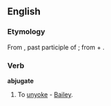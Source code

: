 ==English==

===Etymology===
From {{etyl|la}} {{term|abiugatus|abiugātus||lang=la}}, past participle of {{term|abiugo|abiugō|remove, separate from|lang=la}}; from {{term|ab||of, from, by|lang=la}} + {{term|iugo|iugō|bind, connect|lang=la}}.

===Verb===
'''abjugate'''

# {{obsolete}} To [[unyoke]] - [[Bailey]].